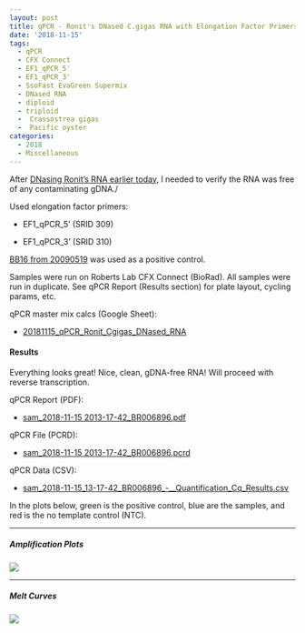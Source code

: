 ```yaml
---
layout: post
title: qPCR - Ronit's DNased C.gigas RNA with Elongation Factor Primers
date: '2018-11-15'
tags:
  - qPCR
  - CFX Connect
  - EF1_qPCR_5'
  - EF1_qPCR_3'
  - SsoFast EvaGreen Supermix
  - DNased RNA
  - diploid
  - triploid
  -  Crassostrea gigas
  -  Pacific oyster
categories:
  - 2018
  - Miscellaneous
---
```

After [DNasing Ronit's RNA earlier today](https://robertslab.github.io/sams-notebook/posts/2018/2018-11-15-DNase-Ronit's-C.gigas-Ctenidia-RNA.html), I needed to verify the RNA was free of any contaminating gDNA./

Used elongation factor primers:

  * EF1_qPCR_5' (SRID 309)


  * EF1_qPCR_3' (SRID 310)

  [BB16 from 20090519](2009-05-15-gdna-isolation-macs-bb-and-dh-site-samples.html) was used as a positive control.

  Samples were run on Roberts Lab CFX Connect (BioRad). All samples were run in duplicate. See qPCR Report (Results section) for plate layout, cycling params, etc.

  qPCR master mix calcs (Google Sheet):

* [20181115_qPCR_Ronit_Cgigas_DNased_RNA](https://docs.google.com/spreadsheets/d/1OYVf7XhUydsK7SrhT3plEL0ykcRIrxzy1Wf7f9OOe68/edit?usp=sharing)

#### Results

Everything looks great! Nice, clean, gDNA-free RNA! Will proceed with reverse transcription.

qPCR Report (PDF):

  * [sam_2018-11-15 2013-17-42_BR006896.pdf](https://owl.fish.washington.edu/Athaliana/qPCR_data/qPCR_reports/sam_2018-11-15%2013-17-42_BR006896.pdf)

qPCR File (PCRD):

  * [sam_2018-11-15 2013-17-42_BR006896.pcrd](https://owl.fish.washington.edu/scaphapoda/qPCR_data/cfx_connect_data/sam_2018-11-15%2013-17-42_BR006896.pcrd)

qPCR Data (CSV):

  * [sam_2018-11-15_13-17-42_BR006896_-__Quantification_Cq_Results.csv](https://owl.fish.washington.edu/Athaliana/qPCR_data/sam_2018-11-15_13-17-42_BR006896_-__Quantification_Cq_Results.csv)


In the plots below, green is the positive control, blue are the samples, and red is the no template control (NTC).

---

##### Amplification Plots

![](https://owl.fish.washington.edu/Athaliana/qPCR_data/sam_2018-11-15_2013-17-42_amp_plots.png)



* * *

##### Melt Curves

![](https://owl.fish.washington.edu/Athaliana/qPCR_data/sam_2018-11-15_2013-17-42_melt_plots.png)
